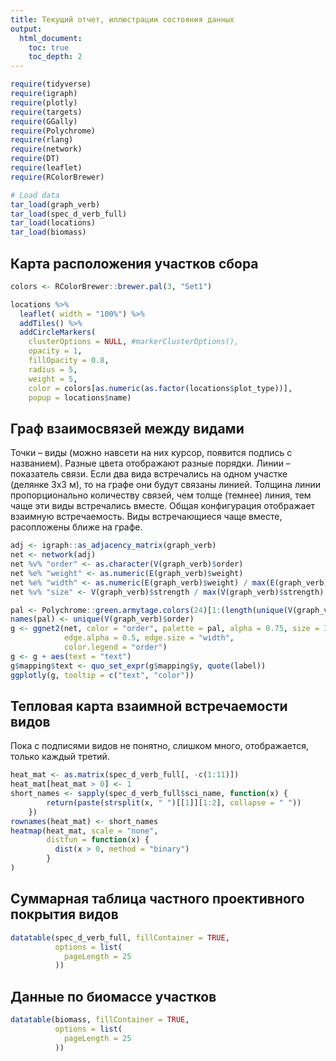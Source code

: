 ```yaml
---
title: Текущий отчет, иллюстрации состояния данных
output:
  html_document:
    toc: true
    toc_depth: 2
---
```

<style type="text/css">
  .dataTables_scroll {height: auto}
  .dataTables_scrollBody {height: auto !important}
  .dataTables_wrapper {height: auto;}
</style>

```r
require(tidyverse)
require(igraph)
require(plotly)
require(targets)
require(GGally)
require(Polychrome)
require(rlang)
require(network)
require(DT)
require(leaflet)
require(RColorBrewer)

# Load data
tar_load(graph_verb)
tar_load(spec_d_verb_full)
tar_load(locations)
tar_load(biomass)
```

## Карта расположения участков сбора
```r
colors <- RColorBrewer::brewer.pal(3, "Set1")

locations %>%
  leaflet( width = "100%") %>%
  addTiles() %>%
  addCircleMarkers(
    clusterOptions = NULL, #markerClusterOptions(),
    opacity = 1,
    fillOpacity = 0.8,
    radius = 5,
    weight = 5,
    color = colors[as.numeric(as.factor(locations$plot_type))],
    popup = locations$name)
```

## Граф взаимосвязей между видами

Точки -- виды (можно навсети на них курсор, появится подпись с названием). Разные цвета отображают разные порядки. Линии -- показатель связи. Если два вида встречались на одном участке (делянке 3х3 м), то на графе они будут связаны линией. Толщина линии пропорционально количеству связей, чем толще (темнее) линия, тем чаще эти виды встречались вместе. Общая конфигурация отображает взаимную встречаемость. Виды встречающиеся чаще вместе, расопложены ближе на графе. 


```r
adj <- igraph::as_adjacency_matrix(graph_verb)
net <- network(adj)
net %v% "order" <- as.character(V(graph_verb)$order)
net %e% "weight" <- as.numeric(E(graph_verb)$weight)
net %e% "width" <- as.numeric(E(graph_verb)$weight) / max(E(graph_verb)$weight) * 2
net %v% "size" <- V(graph_verb)$strength / max(V(graph_verb)$strength) * 3

pal <- Polychrome::green.armytage.colors(24)[1:(length(unique(V(graph_verb)$order)))]
names(pal) <- unique(V(graph_verb)$order)
g <- ggnet2(net, color = "order", palette = pal, alpha = 0.75, size = 3,
            edge.alpha = 0.5, edge.size = "width",
            color.legend = "order")
g <- g + aes(text = "text")
g$mapping$text <- quo_set_expr(g$mapping$y, quote(label))
ggplotly(g, tooltip = c("text", "color"))
```

## Тепловая карта взаимной встречаемости видов

Пока с подписями видов не понятно, слишком много, отображается, только каждый третий.

```r
heat_mat <- as.matrix(spec_d_verb_full[, -c(1:11)])
heat_mat[heat_mat > 0] <- 1
short_names <- sapply(spec_d_verb_full$sci_name, function(x) {
        return(paste(strsplit(x, " ")[[1]][1:2], collapse = " "))
    })
rownames(heat_mat) <- short_names
heatmap(heat_mat, scale = "none",
        distfun = function(x) {
          dist(x > 0, method = "binary")
        }
)
```

## Суммарная таблица частного проективного покрытия видов
```r
datatable(spec_d_verb_full, fillContainer = TRUE,
          options = list(
            pageLength = 25
          ))
```

## Данные по биомассе участков
```r

datatable(biomass, fillContainer = TRUE,
          options = list(
            pageLength = 25
          ))
```